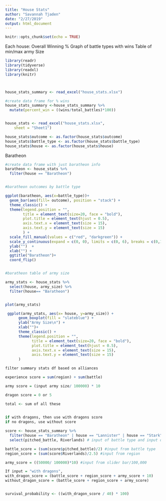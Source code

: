 ```yaml
---
title: "House Stats"
author: "Savannah Tjaden"
date: "2/27/2019"
output: html_document
---
```


```r
knitr::opts_chunk$set(echo = TRUE)
```


Each house:
Overall Winning %
Graph of battle types with wins
Table of min/max army Size


```r

library(readr)
library(tidyverse)
library(readxl)
library(knitr)



house_stats_summary <- read_excel("house_stats.xlsx")

#create data frame for % wins
house_stats_summary <-house_stats_summary %>% 
  mutate(percent_win = ((wins/total_battles)*100)) 


house_stats <- read_excel("house_stats.xlsx", 
    sheet = "Sheet1")

house_stats$outcome <- as.factor(house_stats$outcome)
house_stats$battle_type <- as.factor(house_stats$battle_type)
house_stats$house <- as.factor(house_stats$house)


```

Baratheon
```r


#create data frame with just baratheon info
baratheon <- house_stats %>% 
  filter(house == "Baratheon")


#baratheon outcomes by battle type

ggplot(baratheon, aes(x=battle_type))+
  geom_bar(aes(fill= outcome), position = "stack") +
  theme_classic() +
  theme(legend.position = "", 
        title = element_text(size=20, face = "bold"),
        plot.title = element_text(hjust = 0.5),
        axis.text.x = element_text(size = 15),
        axis.text.y = element_text(size = 15)
        ) +
  scale_fill_manual(values = c("red", "darkgreen")) +
  scale_y_continuous(expand = c(0, 0), limits = c(0, 6), breaks = c(0,1,2,3,4,5)) +
  ylab("")  +
  xlab("") +
  ggtitle("Baratheon")+
  coord_flip()


#baratheon table of army size

army_stats <- house_stats %>% 
  select(house, army_size) %>% 
  filter(house== "Baratheon")


plot(army_stats)

 ggplot(army_stats, aes(x= house, y=army_size)) +
      geom_boxplot(fill = "slateblue") +
      ylab("Army Size\n") +
      xlab("")+
      theme_classic() +
      theme(legend.position = "", 
            title = element_text(size=20, face = "bold"),
            plot.title = element_text(hjust = 0.5),
            axis.text.x = element_text(size = 15),
            axis.text.y = element_text(size = 15)
      )


```



```r

filter summary stats df based on alliances

experience score = sum(region) + sum(battle) 

army score = (input army size/ 100000) * 10

dragon score = 0 or 5

total <- sum of all these
  

if with dragons, then use with dragons score
if no dragons, use without score


```


```r

score <- house_stats_summary %>% 
  filter(house == "Baratheon" | house == "Lannister" | house == "Stark") %>% 
  select(pitched_battle, Riverlands) # input of battle type and input of region

battle_score = (sum(score$pitched_battle)/2) #input from battle type
region_score = (sum(score$Riverlands)/2.5) #input from region

army_score = ((50000/ 100000)*10) #input from slider bar/100,000

If input = "with dragons",
with_dragon_score = (battle_score + region_score + army_score + 10)
without_dragon_score = (battle_score + region_score + army_score)


survival_probability <- ((with_dragon_score / 40) * 100)




```

